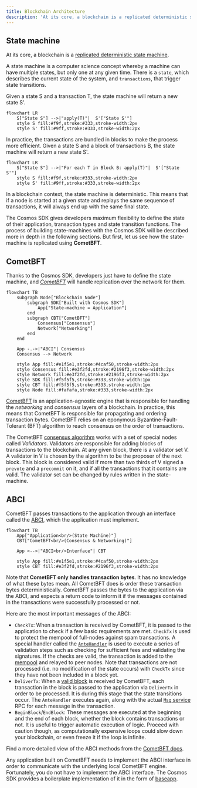 ```yaml
---
title: Blockchain Architecture
description: 'At its core, a blockchain is a replicated deterministic state machine.'
---
```


## State machine

At its core, a blockchain is a [replicated deterministic state machine](https://en.wikipedia.org/wiki/State_machine_replication).

A state machine is a computer science concept whereby a machine can have multiple states, but only one at any given time. There is a `state`, which describes the current state of the system, and `transactions`, that trigger state transitions.

Given a state S and a transaction T, the state machine will return a new state S'.

```mermaid expandable
flowchart LR
    S["State S"] -->|"apply(T)"|  S'["State S'"]
    style S fill:#f9f,stroke:#333,stroke-width:2px
    style S' fill:#9ff,stroke:#333,stroke-width:2px
```

In practice, the transactions are bundled in blocks to make the process more efficient. Given a state S and a block of transactions B, the state machine will return a new state S'.

```mermaid expandable
flowchart LR
    S["State S"] -->|"For each T in Block B: apply(T)"|  S'["State S'"]
    style S fill:#f9f,stroke:#333,stroke-width:2px
    style S' fill:#9ff,stroke:#333,stroke-width:2px
```

In a blockchain context, the state machine is deterministic. This means that if a node is started at a given state and replays the same sequence of transactions, it will always end up with the same final state.

The Cosmos SDK gives developers maximum flexibility to define the state of their application, transaction types and state transition functions. The process of building state-machines with the Cosmos SDK will be described more in depth in the following sections. But first, let us see how the state-machine is replicated using **CometBFT**.

## CometBFT

Thanks to the Cosmos SDK, developers just have to define the state machine, and [*CometBFT*](https://docs.cometbft.com/v0.37/introduction/what-is-cometbft) will handle replication over the network for them.

```mermaid expandable
flowchart TB
    subgraph Node["Blockchain Node"]
        subgraph SDK["Built with Cosmos SDK"]
            App["State-machine = Application"]
        end
        subgraph CBT["CometBFT"]
            Consensus["Consensus"]
            Network["Networking"]
        end
    end

    App -.->|"ABCI"| Consensus
    Consensus --> Network

    style App fill:#e1f5e1,stroke:#4caf50,stroke-width:2px
    style Consensus fill:#e3f2fd,stroke:#2196f3,stroke-width:2px
    style Network fill:#e3f2fd,stroke:#2196f3,stroke-width:2px
    style SDK fill:#f5f5f5,stroke:#333,stroke-width:1px
    style CBT fill:#f5f5f5,stroke:#333,stroke-width:1px
    style Node fill:#fafafa,stroke:#333,stroke-width:2px
```

[CometBFT](https://docs.cometbft.com/v0.37/introduction/what-is-cometbft) is an application-agnostic engine that is responsible for handling the *networking* and *consensus* layers of a blockchain. In practice, this means that CometBFT is responsible for propagating and ordering transaction bytes. CometBFT relies on an eponymous Byzantine-Fault-Tolerant (BFT) algorithm to reach consensus on the order of transactions.

The CometBFT [consensus algorithm](https://docs.cometbft.com/v0.37/introduction/what-is-cometbft#consensus-overview) works with a set of special nodes called *Validators*. Validators are responsible for adding blocks of transactions to the blockchain. At any given block, there is a validator set V. A validator in V is chosen by the algorithm to be the proposer of the next block. This block is considered valid if more than two thirds of V signed a `prevote` and a `precommit` on it, and if all the transactions that it contains are valid. The validator set can be changed by rules written in the state-machine.

## ABCI

CometBFT passes transactions to the application through an interface called the [ABCI](https://docs.cometbft.com/v0.37/spec/abci/), which the application must implement.

```mermaid expandable
flowchart TB
    App["Application<br/>(State Machine)"]
    CBT["CometBFT<br/>(Consensus & Networking)"]

    App <-->|"ABCI<br/>Interface"| CBT

    style App fill:#e1f5e1,stroke:#4caf50,stroke-width:2px
    style CBT fill:#e3f2fd,stroke:#2196f3,stroke-width:2px
```

Note that **CometBFT only handles transaction bytes**. It has no knowledge of what these bytes mean. All CometBFT does is order these transaction bytes deterministically. CometBFT passes the bytes to the application via the ABCI, and expects a return code to inform it if the messages contained in the transactions were successfully processed or not.

Here are the most important messages of the ABCI:

* `CheckTx`: When a transaction is received by CometBFT, it is passed to the application to check if a few basic requirements are met. `CheckTx` is used to protect the mempool of full-nodes against spam transactions. A special handler called the [`AnteHandler`](/docs/sdk/next/beginner/gas-fees#antehandler) is used to execute a series of validation steps such as checking for sufficient fees and validating the signatures. If the checks are valid, the transaction is added to the [mempool](https://docs.cometbft.com/v0.37/spec/p2p/legacy-docs/messages/mempool) and relayed to peer nodes. Note that transactions are not processed (i.e. no modification of the state occurs) with `CheckTx` since they have not been included in a block yet.
* `DeliverTx`: When a [valid block](https://docs.cometbft.com/v0.37/spec/core/data_structures#block) is received by CometBFT, each transaction in the block is passed to the application via `DeliverTx` in order to be processed. It is during this stage that the state transitions occur. The `AnteHandler` executes again, along with the actual [`Msg` service](/docs/sdk/next/documentation/module-system/msg-services) RPC for each message in the transaction.
* `BeginBlock`/`EndBlock`: These messages are executed at the beginning and the end of each block, whether the block contains transactions or not. It is useful to trigger automatic execution of logic. Proceed with caution though, as computationally expensive loops could slow down your blockchain, or even freeze it if the loop is infinite.

Find a more detailed view of the ABCI methods from the [CometBFT docs](https://docs.cometbft.com/v0.37/spec/abci/).

Any application built on CometBFT needs to implement the ABCI interface in order to communicate with the underlying local CometBFT engine. Fortunately, you do not have to implement the ABCI interface. The Cosmos SDK provides a boilerplate implementation of it in the form of [baseapp](/docs/sdk/next/sdk-design#baseapp).
